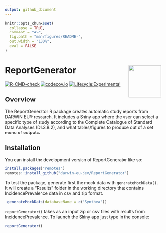 ```yaml
---
output: github_document
---
```


<!-- README.md is generated from README.Rmd. Please edit that file -->

```r
knitr::opts_chunk$set(
  collapse = TRUE,
  comment = "#>",
  fig.path = "man/figures/README-",
  out.width = "100%",
  eval = FALSE
)
```

# ReportGenerator <img src="man/figures/logo.png" align="right" height="104" />

<!-- badges: start -->
[![R-CMD-check](https://github.com/darwin-eu-dev/ReportGenerator/actions/workflows/R-CMD-check.yaml/badge.svg)](https://github.com/darwin-eu-dev/ReportGenerator/actions/workflows/R-CMD-check.yaml)
[![codecov.io](https://codecov.io/github/darwin-eu-dev/ReportGenerator/coverage.svg?branch=main)](https://codecov.io/github/darwin-eu-dev/ReportGenerator/coverage.svg?branch=main)
[![Lifecycle:Experimental](https://img.shields.io/badge/Lifecycle-Experimental-339999)](https://lifecycle.r-lib.org/articles/stages.html)
<!-- badges: end -->

## Overview

The ReportGenerator R package creates automatic study reports from DARWIN EU® research. It includes a Shiny app where the user can select a specific type of study according to the Complete Catalogue of Standard Data Analyses (D1.3.8.2), and what tables/figures to produce out of a set menu of outputs.

## Installation

You can install the development version of ReportGenerator like so:

```r
install.packages("remotes")
remotes::install_github("darwin-eu-dev/ReportGenerator")
```

To test the package, generate first the mock data with `generateMockData()`. It will create a "Results" folder in the working directory that contains IncidencePrevalence data in csv and zip format. 

```r
 generateMockData(databaseName = c("Synthea"))
```

`reportGenerator()` takes as an input zip or csv files with results from IncidencePrevalence. To launch the Shiny app just type in the console:

```r
reportGenerator()
```

